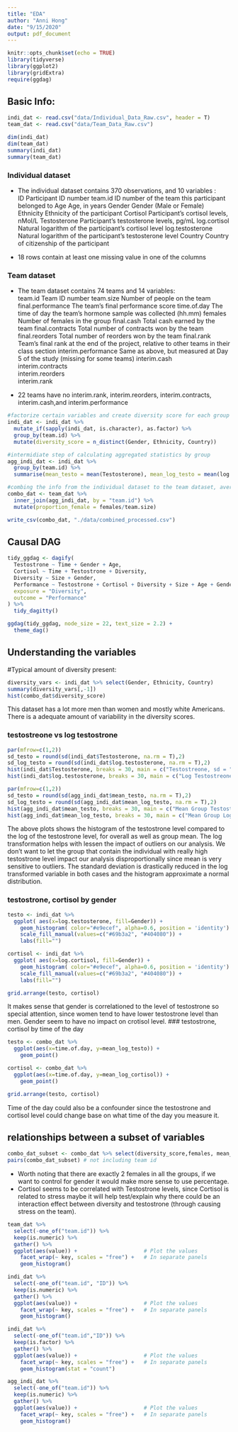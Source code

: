 ```yaml
---
title: "EDA"
author: "Anni Hong"
date: "9/15/2020"
output: pdf_document
---
```


```r
knitr::opts_chunk$set(echo = TRUE)
library(tidyverse)
library(ggplot2)
library(gridExtra)
require(ggdag)
```

## Basic Info:
```r
indi_dat <- read.csv("data/Individual_Data_Raw.csv", header = T)
team_dat <- read.csv("data/Team_Data_Raw.csv")
```


```r
dim(indi_dat)
dim(team_dat)
summary(indi_dat)
summary(team_dat)
```
### Individual dataset  
- The individual dataset contains 370 observations, and 10 variables :  
  ID	Participant ID number
  team.id	ID number of the team this participant belonged to
  Age	Age, in years
  Gender	Gender (Male or Female)
  Ethnicity	Ethnicity of the participant
  Cortisol	Participant's cortisol levels, nMol/L
  Testosterone	Participant's testosterone levels, pg/mL
  log.cortisol	Natural logarithm of the participant's cortisol level
  log.testosterone	Natural logarithm of the participant's testosterone level
  Country	Country of citizenship of the participant

- 18 rows contain at least one missing value in one of the columns  

### Team dataset  
- The team dataset contains 74 teams and 14 variables:  
team.id	Team ID number
team.size	Number of people on the team
final.performance	The team's final performance score
time.of.day	The time of day the team's hormone sample was collected (hh.mm)
females	Number of females in the group
final.cash	Total cash earned by the team
final.contracts	Total number of contracts won by the team
final.reorders	Total number of reorders won by the team
final.rank	Team's final rank at the end of the project, relative to other teams in their class section
interim.performance	Same as above, but measured at Day 5 of the study (missing for some teams)
interim.cash	
interim.contracts	
interim.reorders	
interim.rank

- 22 teams have no interim.rank, interim.reorders, interim.contracts, interim.cash,and interim.performance

```r
#factorize certain variables and create diversity score for each group
indi_dat <- indi_dat %>%
  mutate_if(sapply(indi_dat, is.character), as.factor) %>%
  group_by(team.id) %>%
  mutate(diversity_score = n_distinct(Gender, Ethnicity, Country)) 

#intermidiate step of calculating aggregated statistics by group
agg_indi_dat <- indi_dat %>%
  group_by(team.id) %>%
  summarise(mean_testo = mean(Testosterone), mean_log_testo = mean(log.testosterone), sd_testo = sd(Testosterone), sd_log_testo = sd(log.testosterone), mean_cortisol = mean(Cortisol), mean_log_cortisol = mean(log.cortisol), sd_cortisol = sd(Cortisol), sd_log_cortisol = sd(log.cortisol), diversity_score = n_distinct(Gender, Ethnicity, Country), team_size = n(), mean_age = mean(Age))

#combing the info from the individual dataset to the team dataset, average/sd cortisol and testosterone/sd levels are calculated 
combo_dat <- team_dat %>%
  inner_join(agg_indi_dat, by = "team.id") %>%
  mutate(proportion_female = females/team.size)

write_csv(combo_dat, "./data/combined_processed.csv")
```

## Causal DAG

```r
tidy_ggdag <- dagify(
  Testostrone ~ Time + Gender + Age,
  Cortisol ~ Time + Testostrone + Diversity,
  Diversity ~ Size + Gender,
  Performance ~ Testostrone + Cortisol + Diversity + Size + Age + Gender,
  exposure = "Diversity",
  outcome = "Performance"
) %>% 
  tidy_dagitty()

ggdag(tidy_ggdag, node_size = 22, text_size = 2.2) +
  theme_dag()


```

## Understanding the variables 

#Typical amount of diversity present: 
```r
diversity_vars <- indi_dat %>% select(Gender, Ethnicity, Country)
summary(diversity_vars[,-1])
hist(combo_dat$diversity_score)
```

This dataset has a lot more men than women and mostly white Americans. There is a  adequate amount of variability in the diversity scores. 

### testostreone vs log testostrone
```r
par(mfrow=c(1,2))
sd_testo = round(sd(indi_dat$Testosterone, na.rm = T),2)
sd_log_testo = round(sd(indi_dat$log.testosterone, na.rm = T),2)
hist(indi_dat$Testosterone, breaks = 30, main = c("Testostreone, sd = ",sd_testo))
hist(indi_dat$log.testosterone, breaks = 30, main = c("Log Testostreone", sd_log_testo))
```

```r
par(mfrow=c(1,2))
sd_testo = round(sd(agg_indi_dat$mean_testo, na.rm = T),2)
sd_log_testo = round(sd(agg_indi_dat$mean_log_testo, na.rm = T),2)
hist(agg_indi_dat$mean_testo, breaks = 30, main = c("Mean Group Testostreone, sd = ",sd_testo))
hist(agg_indi_dat$mean_log_testo, breaks = 30, main = c("Mean Group Log Testostreone", sd_log_testo))
```

The above plots shows the histogram of the testostrone level compared to the log of the testostrone level, for overall as well as group mean. The log transformation helps with lessen the impact of outliers on our analysis. We don't want to let the group that contain the individual with really high testostrone level impact our analysis disproportionally since mean is very sensitive to outliers. The standard deviation is drastically reduced in the log transformed variable in both cases and the histogram approximate a normal distribution. 

### testostrone, cortisol by gender
```r
testo <- indi_dat %>%
  ggplot( aes(x=log.testosterone, fill=Gender)) +
    geom_histogram( color="#e9ecef", alpha=0.6, position = 'identity') +
    scale_fill_manual(values=c("#69b3a2", "#404080")) +
    labs(fill="")

cortisol <- indi_dat %>%
  ggplot( aes(x=log.cortisol, fill=Gender)) +
    geom_histogram( color="#e9ecef", alpha=0.6, position = 'identity') +
    scale_fill_manual(values=c("#69b3a2", "#404080")) +
    labs(fill="")

grid.arrange(testo, cortisol)
```

It makes sense that gender is correlationed to the level of testostrone so special attention, since women tend to have lower testostrone level than men. Gender seem to have no impact on crotisol level. 
### testostrone, cortisol by time of the day
```r
testo <- combo_dat %>%
  ggplot(aes(x=time.of.day, y=mean_log_testo)) +
    geom_point() 

cortisol <- combo_dat %>%
  ggplot(aes(x=time.of.day, y=mean_log_cortisol)) +
    geom_point() 

grid.arrange(testo, cortisol)
```

Time of the day could also be a confounder since the testostrone and cortisol level could change base on what time of the day you measure it. 


## relationships between a subset of variables
```r
combo_dat_subset <- combo_dat %>% select(diversity_score,females, mean_log_cortisol, mean_log_testo,  final.cash, time.of.day, final.performance, team.size) 
pairs(combo_dat_subset) # not including team id
```

- Worth noting that there are exactly 2 females in all the groups, if we want to control for gender it would make more sense to use percentage.   
- Cortisol seems to be correlated with Testostrone levels, since Cortisol is related to stress maybe it will help test/explain why there could be an interaction effect between diversity and testostrone (through causing stress on the team).    
```r
team_dat %>%
  select(-one_of("team.id")) %>%
  keep(is.numeric) %>%
  gather() %>% 
  ggplot(aes(value)) +                     # Plot the values
    facet_wrap(~ key, scales = "free") +   # In separate panels
    geom_histogram()

indi_dat %>%
  select(-one_of("team.id", "ID")) %>%
  keep(is.numeric) %>%
  gather() %>% 
  ggplot(aes(value)) +                     # Plot the values
    facet_wrap(~ key, scales = "free") +   # In separate panels
    geom_histogram()

indi_dat %>%
  select(-one_of("team.id","ID")) %>%
  keep(is.factor) %>%
  gather() %>% 
  ggplot(aes(value)) +                     # Plot the values
    facet_wrap(~ key, scales = "free") +   # In separate panels
    geom_histogram(stat = "count") 

agg_indi_dat %>%
  select(-one_of("team.id")) %>%
  keep(is.numeric) %>%
  gather() %>% 
  ggplot(aes(value)) +                     # Plot the values
    facet_wrap(~ key, scales = "free") +   # In separate panels
    geom_histogram()
```